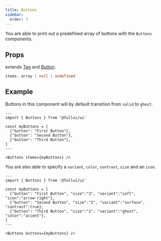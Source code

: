 ```yaml
---
title: Buttons
sidebar: 
  order: 3
---
```

You are able to print out a predefined array of buttons with the `Buttons` components.

## Props
extends [Tag](/components/tag) and [Button](/components/button).
```ts
items: array | null | undefined
```

## Example
Buttons in this component will by default transition from `solid` to `ghost`.
```astro live
---
import { Buttons } from '@fullui/ui'

const myButtons = [
  {"button": "First Button"},
  {"button": "Second Button"},
  {"button": "Third Button"},
]
---

<Buttons items={myButtons} />
```


You are also able to specify a `variant`, `color`, `contrast`, `size` and an `icon`.
```astro live
---
import { Buttons } from '@fullui/ui'

const myButtons = [
  {"button": "First Button", "size":"3", "variant":"soft", "icon":"arrow-right"},
  {"button": "Second Button", "size":"2", "variant":"surface", "contrast":true},
  {"button": "Third Button", "size":"1", "variant":"ghost", "color":"accent"},
]
---

<Buttons buttons={myButtons} />
```